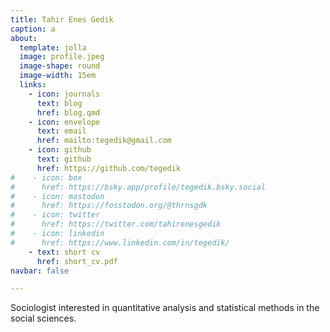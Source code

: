 ```yaml
---
title: Tahir Enes Gedik
caption: a
about:
  template: jolla
  image: profile.jpeg
  image-shape: round
  image-width: 15em
  links:
    - icon: journals
      text: blog
      href: blog.qmd
    - icon: envelope
      text: email
      href: mailto:tegedik@gmail.com
    - icon: github
      text: github
      href: https://github.com/tegedik
#    - icon: box
#      href: https://bsky.app/profile/tegedik.bsky.social
#    - icon: mastodon
#      href: https://fosstodon.org/@thrnsgdk
#    - icon: twitter
#      href: https://twitter.com/tahirenesgedik
#    - icon: linkedin
#      href: https://www.linkedin.com/in/tegedik/
    - text: short cv
      href: short_cv.pdf
navbar: false

---
```


Sociologist interested in quantitative analysis and statistical methods in the social sciences.


<!-- <center> 

CV: ([html](https://tegedik.github.io/cv/)/[pdf](https://tegedik.github.io/cv/index.pdf)).


```r
knitr::include_graphics("dim.jpg")
```


</center> -->

<!-- 
##### **Education**

**University of Florida**  
PhD in Sociology | 2018

**Middle East Technical University**  
MSc in Sociology | 2012

**Middle East Technical University**  
BSc in Sociology |


<div>

<a align="left" href="https://stats.stackexchange.com/users/109647/t-e-g"> <img src="https://stats.stackexchange.com/users/flair/109647.png" title="profile for T.E.G. at Cross Validated, Q&amp;A for people interested in statistics, machine learning, data analysis, data mining, and data visualization" alt="profile for T.E.G. at Cross Validated, Q&amp;A for people interested in statistics, machine learning, data analysis, data mining, and data visualization" align="left" width="208" height="58"/> </a>

</div>

<br />
-->